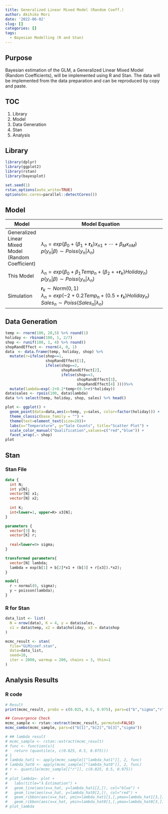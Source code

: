 ```yaml
---
title: Generalized Linear Mixed Model (Random Coeff.)
author: Akihiko Mori
date: '2022-06-02'
slug: []
categories: []
tags:
  - Bayesian Modelling (R and Stan)
---
```

## Purpose
Bayesian estimation of the GLM, a Generalized Linear Mixed Model (Random Coefficients), will be implemented using R and Stan.
The data will be implemented from the data preparation and can be reproduced by copy and paste.

## TOC
1. Library
2. Model
3. Data Generation
4. Stan
5. Analysis

## Library
```r
library(dplyr)
library(ggplot2)
library(rstan)
library(bayesplot)

set.seed(1)
rstan_options(auto_write=TRUE)
options(mc.cores=parallel::detectCores())
```

## Model
| Model | Model Equation |
|-------|----------------------------------|
| Generalized Linear Mixed Model (Random Coefficient) | $\lambda_n=exp\left(\beta_0+\left(\beta_1+\textbf{r}_k\right)x_{n1}+\cdots +\beta_{M}x_{nM}\right)$ <br />$p\left(y_n | \beta\right) \sim Poiss\left(y_n|\lambda_n\right)$<br /> |
| This Model          | $\lambda_n=exp\left(\beta_0+\beta_1Temp_n+\left(\beta_2++\textbf{r}_k\right)Holiday_n\right)$ <br />$p\left(y_n | \beta\right) \sim Poiss\left(y_n | \lambda_n\right)$<br />   |
| Simulation          |$\textbf{r}_k \sim Norm\left(0,1\right)$ <br /> $\lambda_n=exp\left(-2+0.2Temp_n+\left(0.5+\textbf{r}_k\right)Holiday_n\right)$<br /> $Sales_n \sim Poiss\left(Sales_n | \lambda_n\right)$<br /> |

## Data Generation
```r
temp <- rnorm(100, 20,5) %>% round(1) 
holiday <- rbinom(100, 1, 2/7)
shop <- runif(100, 1, 4) %>% round()
shopRandEffect <- rnorm(4, 0, 1)
data　<- data.frame(temp, holiday, shop) %>% 
  mutate(r=ifelse(shop==1, 
                  shopRandEffect[1], 
                  ifelse(shop==2, 
                         shopRandEffect[2],
                         ifelse(shop==3,
                                shopRandEffect[3],
                                shopRandEffect[4] ))))%>%
  mutate(lambda=exp(-2+0.2*temp+(0.5+r)*holiday))
data$sales <- rpois(100, data$lambda)
data %>% select(temp, holiday, shop, sales) %>% head()

plot <- ggplot() +
  geom_point(data=data,aes(x=temp, y=sales, color=factor(holiday))) + 
  theme_classic(base_family = "") +
  theme(text=element_text(size=20))+
  labs(x="Temperature", y="Sale Counts", title="Scatter Plot") +
  scale_color_manual("Qualification",values=c("red","blue")) + 
  facet_wrap(.~ shop)
plot
```

## Stan
### Stan File
```stan
data {
  int N;
  int y[N];
  vector[N] x1;
  vector[N] x2;
  
  int K;
  int<lower=1, upper=K> x3[N];
}

parameters {
  vector[3] b;
  vector[K] r;
  
  real<lower=0> sigma;
}

transformed parameters{
  vector[N] lambda;
  lambda = exp(b[1] + b[2]*x1 + (b[3] + r[x3]).*x2);
}

model{
  r ~ normal(0, sigma);
  y ~ poisson(lambda);
}
```


### R for Stan
```r
data_list <- list(
  N = nrow(data), K = 4, y = data$sales,
  x1 = data$temp, x2 = data$holiday, x3 = data$shop
)

mcmc_result <- stan(
  file="GLM1coef.stan",
  data=data_list,
  seed=10,
  iter = 2000, warmup = 200, chains = 3, thin=1
)
```

## Analysis Results
### R code
```r
# Result
print(mcmc_result, probs = c(0.025, 0.5, 0.975), pars=c("b","sigma","r"))

## Convergence Check
mcmc_sample <- rstan::extract(mcmc_result, permuted=FALSE)
mcmc_combo(mcmc_sample, pars=c("b[1]","b[2]","b[3]","sigma"))

# ## lambda result
# mcmc_sample <- rstan::extract(mcmc_result)
# func <- function(x){
#   return (quantile(x, c(0.025, 0.5, 0.975)))
# }
# lambda_hat1 <- apply(mcmc_sample[["lambda_hat1"]], 2, func)
# lambda_hat0 <- apply(mcmc_sample[["lambda_hat0"]], 2, func)
# r <- quantile(mcmc_sample[["r"]], c(0.025, 0.5, 0.975))
# 
# plot_lambda<- plot + 
#   labs(title="λ Estimation") +
#   geom_line(aes(x=x_hat, y=lambda_hat1[2,]), col="blue") + 
#   geom_line(aes(x=x_hat, y=lambda_hat0[2,]), col="red") +
#   geom_ribbon(aes(x=x_hat, ymin=lambda_hat1[1,],ymax=lambda_hat1[3,]), alpha=0.5, fill="gray", col="blue")+
#   geom_ribbon(aes(x=x_hat, ymin=lambda_hat0[1,],ymax=lambda_hat0[3,]), alpha=0.5, fill="gray", col="red")
# plot_lambda
```